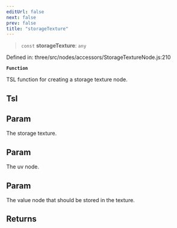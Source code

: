 ```yaml
---
editUrl: false
next: false
prev: false
title: "storageTexture"
---
```


> `const` **storageTexture**: `any`

Defined in: three/src/nodes/accessors/StorageTextureNode.js:210

**`Function`**

TSL function for creating a storage texture node.

## Tsl

## Param

The storage texture.

## Param

The uv node.

## Param

The value node that should be stored in the texture.

## Returns
